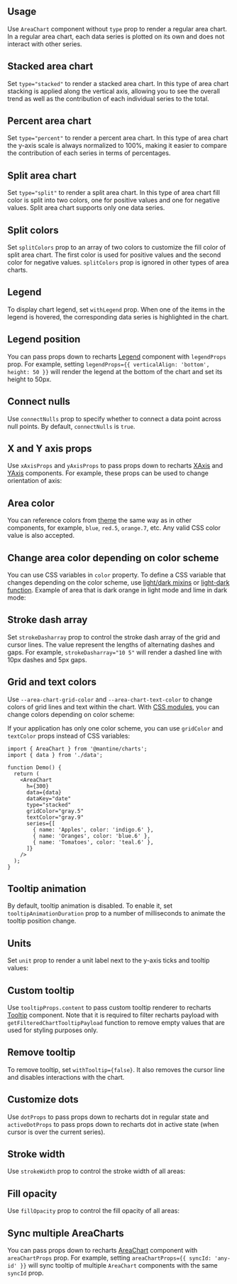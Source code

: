 

## Usage

Use `AreaChart` component without `type` prop to render a regular area chart.
In a regular area chart, each data series is plotted on its own and does
not interact with other series.

<Demo data={AreaChartDemos.usage} />

## Stacked area chart

Set `type="stacked"` to render a stacked area chart. In this type of area chart
stacking is applied along the vertical axis, allowing you to see the overall trend
as well as the contribution of each individual series to the total.

<Demo data={AreaChartDemos.stacked} />

## Percent area chart

Set `type="percent"` to render a percent area chart. In this type of area chart
the y-axis scale is always normalized to 100%, making it easier to compare the
contribution of each series in terms of percentages.

<Demo data={AreaChartDemos.percent} />

## Split area chart

Set `type="split"` to render a split area chart. In this type of area chart
fill color is split into two colors, one for positive values and one for negative
values. Split area chart supports only one data series.

<Demo data={AreaChartDemos.split} />

## Split colors

Set `splitColors` prop to an array of two colors to customize the fill color of
split area chart. The first color is used for positive values and the second color
for negative values. `splitColors` prop is ignored in other types of area charts.

<Demo data={AreaChartDemos.splitColors} />

## Legend

To display chart legend, set `withLegend` prop. When one of the items in the legend
is hovered, the corresponding data series is highlighted in the chart.

<Demo data={AreaChartDemos.legend} />

## Legend position

You can pass props down to recharts [Legend](https://recharts.org/en-US/api/Legend)
component with `legendProps` prop. For example, setting `legendProps={{ verticalAlign: 'bottom', height: 50 }}`
will render the legend at the bottom of the chart and set its height to 50px.

<Demo data={AreaChartDemos.legendPosition} />

## Connect nulls

Use `connectNulls` prop to specify whether to connect a data point across null
points. By default, `connectNulls` is `true`.

<Demo data={AreaChartDemos.connectNulls} />

## X and Y axis props

Use `xAxisProps` and `yAxisProps` to pass props down to recharts [XAxis](https://recharts.org/en-US/api/XAxis)
and [YAxis](https://recharts.org/en-US/api/YAxis) components. For example, these props
can be used to change orientation of axis:

<Demo data={AreaChartDemos.axisProps} />

## Area color

You can reference colors from [theme](/theming/theme-object) the same way as in
other components, for example, `blue`, `red.5`, `orange.7`, etc. Any valid CSS
color value is also accepted.

<Demo data={AreaChartDemos.color} />

## Change area color depending on color scheme

You can use CSS variables in `color` property. To define a CSS variable that
changes depending on the color scheme, use [light/dark mixins](/styles/postcss-preset/#dark-and-light-mixins)
or [light-dark function](/styles/postcss-preset/#light-dark-function). Example
of area that is dark orange in light mode and lime in dark mode:

<Demo data={AreaChartDemos.colorSchemeColor} />

## Stroke dash array

Set `strokeDasharray` prop to control the stroke dash array of the grid and cursor
lines. The value represent the lengths of alternating dashes and gaps. For example,
`strokeDasharray="10 5"` will render a dashed line with 10px dashes and 5px gaps.

<Demo data={AreaChartDemos.strokeDasharray} />

## Grid and text colors

Use `--area-chart-grid-color` and `--area-chart-text-color` to change colors of
grid lines and text within the chart. With [CSS modules](/styles/css-modules/), you can change colors
depending on color scheme:

<Demo data={AreaChartDemos.gridColor} />

If your application has only one color scheme, you can use `gridColor` and `textColor`
props instead of CSS variables:

```tsx
import { AreaChart } from '@mantine/charts';
import { data } from './data';

function Demo() {
  return (
    <AreaChart
      h={300}
      data={data}
      dataKey="date"
      type="stacked"
      gridColor="gray.5"
      textColor="gray.9"
      series={[
        { name: 'Apples', color: 'indigo.6' },
        { name: 'Oranges', color: 'blue.6' },
        { name: 'Tomatoes', color: 'teal.6' },
      ]}
    />
  );
}
```

## Tooltip animation

By default, tooltip animation is disabled. To enable it, set `tooltipAnimationDuration`
prop to a number of milliseconds to animate the tooltip position change.

<Demo data={AreaChartDemos.tooltipAnimation} />

## Units

Set `unit` prop to render a unit label next to the y-axis ticks and tooltip values:

<Demo data={AreaChartDemos.unit} />

## Custom tooltip

Use `tooltipProps.content` to pass custom tooltip renderer to recharts [Tooltip](https://recharts.org/en-US/api/Tooltip)
component. Note that it is required to filter recharts payload with `getFilteredChartTooltipPayload`
function to remove empty values that are used for styling purposes only.

<Demo data={AreaChartDemos.customTooltip} />

## Remove tooltip

To remove tooltip, set `withTooltip={false}`. It also removes the cursor line
and disables interactions with the chart.

<Demo data={AreaChartDemos.noTooltip} />

## Customize dots

Use `dotProps` to pass props down to recharts dot in regular state and `activeDotProps`
to pass props down to recharts dot in active state (when cursor is over the current series).

<Demo data={AreaChartDemos.dotProps} />

## Stroke width

Use `strokeWidth` prop to control the stroke width of all areas:

<Demo data={AreaChartDemos.strokeWidth} />

## Fill opacity

Use `fillOpacity` prop to control the fill opacity of all areas:

<Demo data={AreaChartDemos.fillOpacity} />

## Sync multiple AreaCharts

You can pass props down to recharts [AreaChart](https://recharts.org/en-US/api/AreaChart)
component with `areaChartProps` prop. For example, setting `areaChartProps={{ syncId: 'any-id' }}`
will sync tooltip of multiple `AreaChart` components with the same `syncId` prop.

<Demo data={AreaChartDemos.sync} />
